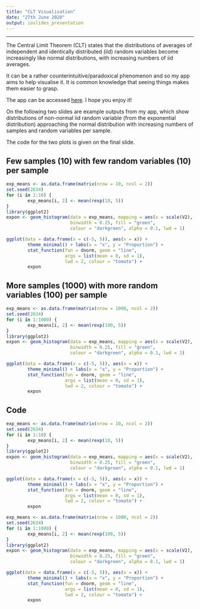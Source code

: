 ```yaml
---
title: "CLT Visualisation"
date: "27th June 2020"
output: ioslides_presentation
---
```


***

The Central Limit Theorem (CLT) states that the distributions of averages of independent and identically distributed (iid) random variables become increasingly like normal distributions, with increasing numbers of iid averages.

It can be a rather counterintuitive/paradoxical phenomenon and so my app aims to help visualise it. It is common knowledge that seeing things makes them easier to grasp.

The app can be accessed [here](https://kmacierzanka.shinyapps.io/CLT_Visualisation/). I hope you enjoy it!

On the following two slides are example outputs from my app, which show distributions of non-normal iid random variable (from the exponential distribution) approaching the normal distribution with increasing numbers of samples and random variables per sample.

The code for the two plots is given on the final slide.

## Few samples (10) with few random variables (10) per sample

```r
exp_means <- as.data.frame(matrix(nrow = 10, ncol = 2))
set.seed(2634)
for (i in 1:10) {
        exp_means[i, 2] <- mean(rexp(10, 5))
}
library(ggplot2)
expon <- geom_histogram(data = exp_means, mapping = aes(x = scale(V2), y = ..density..),
                        binwidth = 0.25, fill = "green",
                        colour = "darkgreen", alpha = 0.1, lwd = 1)

ggplot(data = data.frame(x = c(-5, 5)), aes(x = x)) +
        theme_minimal() + labs(x = "x", y = "Proportion") +
        stat_function(fun = dnorm, geom = "line",
                      args = list(mean = 0, sd = 1),
                      lwd = 2, colour = "tomato") +
        expon
```

## More samples (1000) with more random variables (100) per sample

```r
exp_means <- as.data.frame(matrix(nrow = 1000, ncol = 2))
set.seed(2634)
for (i in 1:1000) {
        exp_means[i, 2] <- mean(rexp(100, 5))
}
library(ggplot2)
expon <- geom_histogram(data = exp_means, mapping = aes(x = scale(V2), y = ..density..),
                        binwidth = 0.25, fill = "green",
                        colour = "darkgreen", alpha = 0.1, lwd = 1)

ggplot(data = data.frame(x = c(-5, 5)), aes(x = x)) +
        theme_minimal() + labs(x = "x", y = "Proportion") +
        stat_function(fun = dnorm, geom = "line",
                      args = list(mean = 0, sd = 1),
                      lwd = 2, colour = "tomato") +
        expon
```

## Code

```r
exp_means <- as.data.frame(matrix(nrow = 10, ncol = 2))
set.seed(2634)
for (i in 1:10) {
        exp_means[i, 2] <- mean(rexp(10, 5))
}
library(ggplot2)
expon <- geom_histogram(data = exp_means, mapping = aes(x = scale(V2), y = ..density..),
                        binwidth = 0.25, fill = "green",
                        colour = "darkgreen", alpha = 0.1, lwd = 1)

ggplot(data = data.frame(x = c(-5, 5)), aes(x = x)) +
        theme_minimal() + labs(x = "x", y = "Proportion") +
        stat_function(fun = dnorm, geom = "line",
                      args = list(mean = 0, sd = 1),
                      lwd = 2, colour = "tomato") +
        expon
```

```r
exp_means <- as.data.frame(matrix(nrow = 1000, ncol = 2))
set.seed(2634)
for (i in 1:1000) {
        exp_means[i, 2] <- mean(rexp(100, 5))
}
library(ggplot2)
expon <- geom_histogram(data = exp_means, mapping = aes(x = scale(V2), y = ..density..),
                        binwidth = 0.25, fill = "green",
                        colour = "darkgreen", alpha = 0.1, lwd = 1)

ggplot(data = data.frame(x = c(-5, 5)), aes(x = x)) +
        theme_minimal() + labs(x = "x", y = "Proportion") +
        stat_function(fun = dnorm, geom = "line",
                      args = list(mean = 0, sd = 1),
                      lwd = 2, colour = "tomato") +
        expon
```
